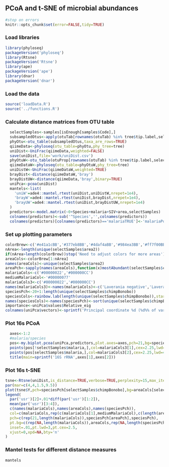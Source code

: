 ## PCoA and t-SNE of microbial abundances

```r
#stop on errors
knitr::opts_chunk$set(error=FALSE,tidy=TRUE)
```

### Load libraries
```r
library(phyloseq)
packageVersion('phyloseq')
library(Rtsne)
packageVersion('Rtsne')
library(ape)
packageVersion('ape')
library(dnar)
packageVersion('dnar')
```

### Load the data
```r
source('loadData.R')
source('../functions.R')
```



### Calculate distance matrices from OTU table
```r
  selectSamples<-samples[isEnough[samples$Code],]
  subsampledOtus<-apply(otuTab[rownames(otuTab) %in% tree$tip.label,selectSamples$Code],2,rarefyCounts,nRequiredReads)
  phyOtu<-otu_table(subsampledOtus,taxa_are_rows=TRUE)
  qiimeData<-phyloseq(otu_table=phyOtu,phy_tree=tree)
  uniDist<-UniFrac(qiimeData,weighted=FALSE)
  save(uniDist,file='work/uniDist.csv')
  phyOtuW<-otu_table(otuProp[rownames(otuTab) %in% tree$tip.label,selectSamples$Code],taxa_are_rows=TRUE)
  qiimeDataW<-phyloseq(otu_table=phyOtuW,phy_tree=tree)
  uniDistW<-UniFrac(qiimeDataW,weighted=TRUE)
  brayDist<-distance(qiimeDataW,'bray')
  brayDistUW<-distance(qiimeData,'bray',binary=TRUE)
  uniPca<-pcoa(uniDist)
  mantels<-list(
    'uniW'=ade4::mantel.rtest(uniDist,uniDistW,nrepet=1e4),
    'brayW'=ade4::mantel.rtest(uniDist,brayDist,nrepet=1e4),
    'brayUW'=ade4::mantel.rtest(uniDist,brayDistUW,nrepet=1e4)
  )
  predictors<-model.matrix(~0+Species+malaria+SIV+area,selectSamples)
  colnames(predictors)<-sub('^Species','',colnames(predictors))
  colnames(predictors)[colnames(predictors)=='malariaTRUE']<-'malariaPos'
```


### Set up plotting parameters
```r
colorBrew<-c('#e41a1cBB','#377eb8BB','#4daf4aBB','#984ea3BB','#ff7f00BB','#ffff33BB','#a65628BB','#f781bfBB','#999999BB','#88ddffBB')
nArea<-length(unique(selectSamples$area2))
if(nArea>length(colorBrew))stop('Need to adjust colors for more areas')
areaCols<-colorBrew[1:nArea]
names(areaCols)<-unique(selectSamples$area2)
areaPch<-sapply(names(areaCols),function(x)mostAbundant(selectSamples$chimpBonobo[selectSamples$area2==x]))
malariaCols<-c('#00000022','#000000CC')
mediumMalariaCol<-'#00000077'
malariaCols3<-c('#00000022','#000000CC')
names(malariaCols3)<-names(malariaCols)<-c('Laverania negative','Laverania positive')
speciesPch<-20+1:length(unique(selectSamples$chimpBonobo))
speciesCols<-rainbow.lab(length(unique(selectSamples$chimpBonobo)),start=-2,end=1,alpha=.8,lightMultiple=.8)
names(speciesCols)<-names(speciesPch)<-sort(unique(selectSamples$chimpBonobo))
importance<-uniPca$values$Relative_eig
colnames(uniPca$vectors)<-sprintf('Principal coordinate %d (%d%% of variance)',1:length(importance),round(importance*100))[1:ncol(targetPca$vectors)]
```
### Plot 16s PCoA
```r
  axes<-1:2
  #malaria/species
  pos<-my.biplot.pcoa(uniPca,predictors,plot.axes=axes,pch=21,bg=speciesCols[selectSamples$chimpBonobo],col=malariaCols3[selectSamples$malaria+1],cex=2.25,lwd=4,arrowsFilter=Inf,las=1,mgp=c(2.75,.75,0),sameAxis=FALSE,bty='l',type='n')
  points(pos[!selectSamples$malaria,],col=malariaCols3[1],cex=2.25,lwd=4,bg=speciesCols[selectSamples[!selectSamples$malaria,'chimpBonobo']],pch=21)
  points(pos[selectSamples$malaria,],col=malariaCols3[2],cex=2.25,lwd=4,bg=speciesCols[selectSamples[selectSamples$malaria,'chimpBonobo']],pch=21)
  title(main=sprintf('16S rRNA',axes[1],axes[2]))
```

### Plot 16s t-SNE
```r
tsne<-Rtsne(uniDist,is_distance=TRUE,verbose=TRUE,perplexity=15,max_iter=5000)
par(mar=c(4,4,1.5,9.5))
plot(tsne$Y,pch=speciesPch[selectSamples$chimpBonobo],bg=areaCols[selectSamples$area2],col=malariaCols[selectSamples$malaria+1],cex=2.2,lwd=2.5,ylab='t-SNE 2',xlab='t-SNE 1',main='',bty='l')
legend(
  par('usr')[2]+.01*diff(par('usr')[1:2]), 
  mean(par('usr')[3:4]),
  c(names(malariaCols),names(areaCols),names(speciesPch)),
  col=c(malariaCols,rep(c(malariaCols[1],mediumMalariaCol),c(length(areaCols),length(speciesPch)))),
  pch=c(rep(21,length(malariaCols)),speciesPch[areaPch],speciesPch),
  pt.bg=c(rep(NA,length(malariaCols)),areaCols,rep(NA,length(speciesPch))),
  inset=.01,pt.lwd=3,pt.cex=2.5,
  xjust=0,xpd=NA,bty='n'
)
```

### Mantel tests for different distance measures
```r
mantels
```
